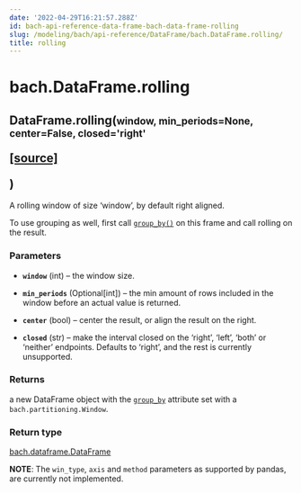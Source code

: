```yaml
---
date: '2022-04-29T16:21:57.288Z'
id: bach-api-reference-data-frame-bach-data-frame-rolling
slug: /modeling/bach/api-reference/DataFrame/bach.DataFrame.rolling/
title: rolling
---
```


# bach.DataFrame.rolling

<div class="method">
<h2 class="signature-class"><span class="additional-name">DataFrame.</span><span class="name">rolling(</span><small class="parameter-list"><span class="parameter" id="window">window</span>, <span class="parameter" id="min_periods">min_periods=None</span>, <span class="parameter" id="center">center=False</span>, <span class="parameter" id="closed">closed='right'</span></small>
<span class="view-code-link">

[[source]](https://github.com/objectiv/objectiv-analytics/blob/main/bach/bach/dataframe.py)

</span>
)</h2>


<div class="content">

A rolling window of size ‘window’, by default right aligned.

To use grouping as well, first call [`group_by()`](/docs/modeling/bach/api-reference/DataFrame/bach.DataFrame.group-by/#bach.DataFrame.group-by) on this frame and call rolling on the result.


### Parameters

* **`window`** (int) – the window size.

* **`min_periods`** (Optional[int]) – the min amount of rows included in the window before an actual value is returned.

* **`center`** (bool) – center the result, or align the result on the right.

* **`closed`** (str) – make the interval closed on the ‘right’, ‘left’, ‘both’ or ‘neither’ endpoints.
Defaults to ‘right’, and the rest is currently unsupported.



### Returns

a new DataFrame object with the [`group_by`](/docs/modeling/bach/api-reference/DataFrame/bach.DataFrame.group-by/#bach.DataFrame.group-by) attribute set with a
`bach.partitioning.Window`.



### Return type

[bach.dataframe.DataFrame](/docs/modeling/bach/api-reference/DataFrame/bach.DataFrame/#bach.DataFrame)


**NOTE**: The `win_type`, `axis` and `method` parameters as supported by pandas, are currently not
implemented.


</div>

</div>

